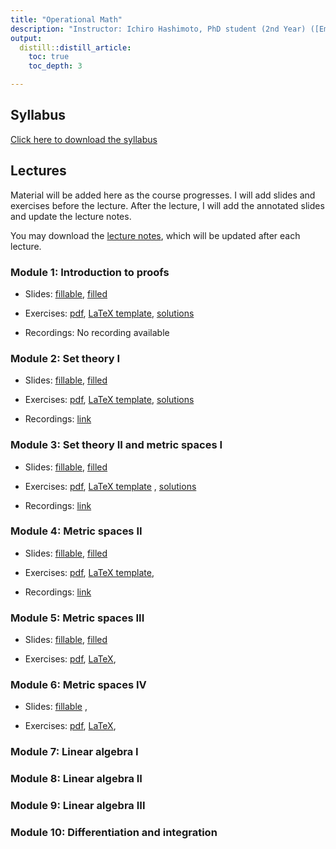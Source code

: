 ```yaml
---
title: "Operational Math"
description: "Instructor: Ichiro Hashimoto, PhD student (2nd Year) ([Email](mailto:ichiro.hashimoto@mail.utoronto.ca))"
output:
  distill::distill_article:
    toc: true
    toc_depth: 3

---
```


## Syllabus
[Click here to download the syllabus](Math/2024/syllabus/syllabus_operational_math.pdf)


## Lectures

Material will be added here as the course progresses. I will add slides and exercises before the lecture. After the lecture, I will add the annotated slides and update the lecture notes. 


<!-- Note: I will comment these in as the course progresses. Before each lecture students will have access to the slides with blanks as well as the exercises (either a pdf or a tex file they can fill in). After each lecture I will add the filled-in slides (I will hand-write during the lecture) and update the lecture notes -->


You may download the [lecture notes](Math/2024/lecture_notes/math_notes.pdf), which will be updated after each lecture.



### Module 1: Introduction to proofs

- Slides: [fillable](Math/2024/module1/slides.pdf),  [filled](Math/2024/module1/slides_filled.pdf) 

- Exercises: [pdf](Math/2024/module1/exercises.pdf), [LaTeX template](Math/2024/module1/exercises.tex), [solutions](Math/2024/module1/exercise_solutions.pdf)

- Recordings: No recording available

### Module 2: Set theory I

- Slides: [fillable](Math/2024/module2/slides.pdf), [filled](Math/2024/module2/slides_filled.pdf)

- Exercises: [pdf](Math/2024/module2/exercises.pdf), [LaTeX template](Math/2024/module2/exercises.tex), 
[solutions](Math/2024/module2/exercise_solutions.pdf)

- Recordings: [link](https://play.library.utoronto.ca/watch/13bed2e818ac992a0a4edc1becbddfbb)

### Module 3: Set theory II and metric spaces I
- Slides: [fillable](Math/2024/module3/slides.pdf), [filled](Math/2024/module3/slides_filled.pdf)

- Exercises: [pdf](Math/2024/module3/exercises.pdf), [LaTeX template](Math/2024/module3/exercises.tex) , [solutions](Math/2024/module3/exercise_solutions.pdf)


- Recordings: [link](https://play.library.utoronto.ca/watch/9c1dc3bdcdb5b0983c0cbf305fafd720)

### Module 4: Metric spaces II

- Slides: [fillable](Math/2024/module4/slides.pdf), [filled](Math/2024/module4/slides_filled.pdf)

- Exercises: [pdf](Math/2024/module4/exercises.pdf), [LaTeX template](Math/2024/module4/exercises.tex),<!-- [solutions](Math/2024/module4/exercise_solutions.pdf)
-->

- Recordings: [link](https://play.library.utoronto.ca/watch/21ee75e022e31a2e1d3862d4eeccb1f2)

### Module 5: Metric spaces III

- Slides: [fillable](Math/2024/module5/slides.pdf), [filled](Math/2024/module5/slides_filled.pdf)

- Exercises: [pdf](Math/2024/module5/exercises.pdf), [LaTeX](Math/2024/module5/exercises.tex),<!-- [solutions](Math/2024/module5/exercise_solutions.pdf) 
-->

### Module 6: Metric spaces IV

- Slides: [fillable](Math/2024/module6/slides.pdf) ,<!-- [filled](Math/2024/module6/slides_filled.pdf)-->

- Exercises: [pdf](Math/2024/module6/exercises.pdf), [LaTeX](Math/2024/module6/exercises.tex),<!-- [solutions](Math/2024/module6/exercise_solutions.pdf) 
-->
 
### Module 7: Linear algebra I
<!--
- Slides: [fillable](Math/2024/module7/slides.pdf), [filled](Math/2024/module7/slides_filled.pdf)

- Exercises: [pdf](Math/2024/module7/exercises.pdf), [LaTeX](Math/2024/module7/exercises.tex), [solutions](Math/2024/module7/exercise_solutions.pdf)
-->

### Module 8: Linear algebra II
<!--
- Slides: [fillable](Math/2024/module8/slides.pdf), [filled](Math/2024/module8/slides_filled.pdf)

- Exercises: [pdf](Math/2024/module8/exercises.pdf), [LaTeX](Math/2024/module8/exercises.tex), [solutions](Math/2024/module8/exercise_solutions.pdf)
-->

### Module 9: Linear algebra III
<!--
- Slides: [fillable](Math/2024/module9/slides.pdf), [filled](Math/2024/module9/slides_filled.pdf)

- Exercises: [pdf](Math/2024/module9/exercises.pdf), [LaTeX](Math/2024/module9/exercises.tex), [solutions](Math/2024/module9/exercise_solutions.pdf)
-->
 
### Module 10: Differentiation and integration
<!--
- Slides: [fillable](Math/2024/module10/slides.pdf), [filled](Math/2024/module10/slides_filled.pdf)

- Exercises: [pdf](Math/2024/module10/exercises.pdf), [LaTeX](Math/2024/module10/exercises.tex), [solutions](Math/2024/module10/exercise_solutions.pdf)
-->





